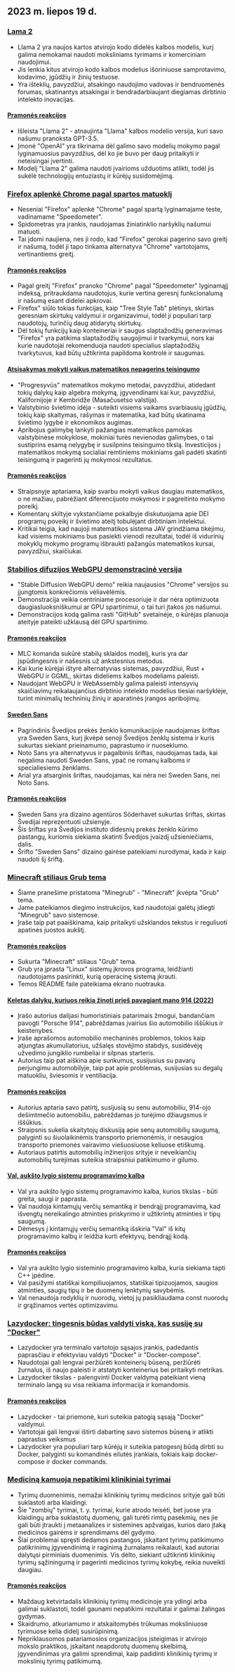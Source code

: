 

<CallToAction />

<Steps>

## 2023 m. liepos 19 d.

### [Lama 2](https://ai.meta.com/llama/)

- Llama 2 yra naujos kartos atvirojo kodo didelės kalbos modelis, kurį galima nemokamai naudoti moksliniams tyrimams ir komerciniam naudojimui.
- Jis lenkia kitus atvirojo kodo kalbos modelius išoriniuose samprotavimo, kodavimo, įgūdžių ir žinių testuose.
- Yra išteklių, pavyzdžiui, atsakingo naudojimo vadovas ir bendruomenės forumas, skatinantys atsakingai ir bendradarbiaujant diegiamas dirbtinio intelekto inovacijas.

#### [Pramonės reakcijos](http://news.ycombinator.com/item?id=36774627)

- Išleista "Llama 2" - atnaujinta "Llama" kalbos modelio versija, kuri savo našumu pranoksta GPT-3.5.
- Įmonė "OpenAI" yra tikrinama dėl galimo savo modelių mokymo pagal lyginamuosius pavyzdžius, dėl ko jie buvo per daug pritaikyti ir neteisingai įvertinti.
- Modelį "Llama 2" galima naudoti įvairioms užduotims atlikti, todėl jis sukėlė technologijų entuziastų ir kūrėjų susidomėjimą.

### [Firefox aplenkė Chrome pagal spartos matuoklį](https://treeherder.mozilla.org/perfherder/graphs?timerange=31536000&series=mozilla-central,3735773,1,13&series=mozilla-central,3412459,1,13)

- Neseniai "Firefox" aplenkė "Chrome" pagal spartą lyginamajame teste, vadinamame "Speedometer".
- Spidometras yra įrankis, naudojamas žiniatinklio naršyklių našumui matuoti.
- Tai įdomi naujiena, nes ji rodo, kad "Firefox" gerokai pagerino savo greitį ir našumą, todėl ji tapo tinkama alternatyva "Chrome" vartotojams, vertinantiems greitį.

#### [Pramonės reakcijos](http://news.ycombinator.com/item?id=36770883)

- Pagal greitį "Firefox" pranoko "Chrome" pagal "Speedometer" lyginamąjį indeksą, pritraukdama naudotojus, kurie vertina geresnį funkcionalumą ir našumą esant didelei apkrovai.
- Firefox" siūlo tokias funkcijas, kaip "Tree Style Tab" plėtinys, skirtas geresniam skirtukų valdymui ir organizavimui, todėl ji populiari tarp naudotojų, turinčių daug atidarytų skirtukų.
- Dėl tokių funkcijų kaip konteineriai ir saugus slaptažodžių generavimas "Firefox" yra patikima slaptažodžių saugojimui ir tvarkymui, nors kai kurie naudotojai rekomenduoja naudoti specialius slaptažodžių tvarkytuvus, kad būtų užtikrinta papildoma kontrolė ir saugumas.

#### [Atsisakymas mokyti vaikus matematikos nepagerins teisingumo](https://www.noahpinion.blog/p/refusing-to-teach-kids-math-will)

- "Progresyvūs" matematikos mokymo metodai, pavyzdžiui, atidedant tokių dalykų kaip algebra mokymą, įgyvendinami kai kur, pavyzdžiui, Kalifornijoje ir Kembridže (Masačusetso valstija).
- Valstybinio švietimo idėja - suteikti visiems vaikams svarbiausių įgūdžių, tokių kaip skaitymas, rašymas ir matematika, kad būtų skatinama švietimo lygybė ir ekonomikos augimas.
- Apribojus galimybę lankyti pažangias matematikos pamokas valstybinėse mokyklose, mokiniai turės nevienodas galimybes, o tai sustiprins esamą nelygybę ir susilpnins teisingumo tikslą. Investicijos į matematikos mokymą socialiai remtiniems mokiniams gali padėti skatinti teisingumą ir pagerinti jų mokymosi rezultatus.

#### [Pramonės reakcijos](http://news.ycombinator.com/item?id=36774940)

- Straipsnyje aptariama, kaip svarbu mokyti vaikus daugiau matematikos, o ne mažiau, pabrėžiant diferencijuoto mokymosi ir pagreitinto mokymo poreikį.
- Komentarų skiltyje vykstančiame pokalbyje diskutuojama apie DEI programų poveikį ir švietimo ateitį tobulėjant dirbtiniam intelektui.
- Kritikai teigia, kad naujoji matematikos sistema JAV grindžiama tikėjimu, kad visiems mokiniams bus pasiekti vienodi rezultatai, todėl iš vidurinių mokyklų mokymo programų išbraukti pažangūs matematikos kursai, pavyzdžiui, skaičiukai.

### [Stabilios difuzijos WebGPU demonstracinė versija](https://islamov.ai/stable-diffusion-webgpu/)

- "Stable Diffusion WebGPU demo" reikia naujausios "Chrome" versijos su įjungtomis konkrečiomis vėliavėlėmis.
- Demonstracija veikia centriniame procesoriuje ir dar nėra optimizuota daugiasluoksniškumui ar GPU spartinimui, o tai turi įtakos jos našumui.
- Demonstracijos kodą galima rasti "GitHub" svetainėje, o kūrėjas planuoja ateityje pateikti užklausą dėl GPU spartinimo.

#### [Pramonės reakcijos](http://news.ycombinator.com/item?id=36766523)

- MLC komanda sukūrė stabilų sklaidos modelį, kuris yra dar įspūdingesnis ir našesnis už ankstesnius metodus.
- Kai kurie kūrėjai ištyrė alternatyvias sistemas, pavyzdžiui, Rust + WebGPU ir GGML, skirtas dideliems kalbos modeliams paleisti.
- Naudojant WebGPU ir WebAssembly galima paleisti intensyvių skaičiavimų reikalaujančius dirbtinio intelekto modelius tiesiai naršyklėje, turint minimalių techninių žinių ir aparatinės įrangos apribojimų.

#### [Sweden Sans](https://identity.sweden.se/en/design-elements/typography)

- Pagrindinis Švedijos prekės ženklo komunikacijoje naudojamas šriftas yra Sweden Sans, kurį įkvėpė senoji Švedijos ženklų sistema ir kuris sukurtas siekiant prieinamumo, paprastumo ir nuoseklumo.
- Noto Sans yra alternatyvus ir pagalbinis šriftas, naudojamas tada, kai negalima naudoti Sweden Sans, ypač ne romanų kalboms ir specialiesiems ženklams.
- Arial yra atsarginis šriftas, naudojamas, kai nėra nei Sweden Sans, nei Noto Sans.

#### [Pramonės reakcijos](http://news.ycombinator.com/item?id=36775398)

- Sweden Sans yra dizaino agentūros Söderhavet sukurtas šriftas, skirtas Švedijai reprezentuoti užsienyje.
- Šis šriftas yra Švedijos instituto didesnių prekės ženklo kūrimo pastangų, kuriomis siekiama skatinti Švedijos įvaizdį užsieniečiams, dalis.
- Šrifto "Sweden Sans" dizaino gairėse pateikiami nurodymai, kada ir kaip naudoti šį šriftą.

### [Minecraft stiliaus Grub tema](https://github.com/Lxtharia/minegrub-theme)

- Šiame pranešime pristatoma "Minegrub" - "Minecraft" įkvėpta "Grub" tema.
- Jame pateikiamos diegimo instrukcijos, kad naudotojai galėtų įdiegti "Minegrub" savo sistemose.
- Įraše taip pat paaiškinama, kaip pritaikyti užsklandos tekstus ir reguliuoti apatinės juostos aukštį.

#### [Pramonės reakcijos](http://news.ycombinator.com/item?id=36771980)

- Sukurta "Minecraft" stiliaus "Grub" tema.
- Grub yra įprasta "Linux" sistemų įkrovos programa, leidžianti naudotojams pasirinkti, kurią operacinę sistemą įkrauti.
- Temos README faile pateikiama ekrano nuotrauka.

#### [Keletas dalykų, kuriuos reikia žinoti prieš pavagiant mano 914 (2022)](https://www.hagerty.com/media/advice/a-few-things-to-know-before-you-steal-my-914/)

- Įrašo autorius dalijasi humoristiniais patarimais žmogui, bandančiam pavogti "Porsche 914", pabrėždamas įvairius šio automobilio iššūkius ir keistenybes.
- Įraše aprašomos automobilio mechaninės problemos, tokios kaip atjungtas akumuliatorius, užšalęs stovėjimo stabdys, susidėvėję užvedimo jungiklio rumbeliai ir silpnas starteris.
- Autorius taip pat aiškina apie sunkumus, susijusius su pavarų perjungimu automobilyje, taip pat apie problemas, susijusias su degalų matuokliu, šviesomis ir ventiliacija.

#### [Pramonės reakcijos](http://news.ycombinator.com/item?id=36767092)

- Autorius aptaria savo patirtį, susijusią su senu automobiliu, 914-ojo dešimtmečio automobiliu, pabrėždamas jo turėjimo džiaugsmus ir iššūkius.
- Straipsnis sukelia skaitytojų diskusiją apie senų automobilių saugumą, palyginti su šiuolaikinėmis transporto priemonėmis, ir nesaugios transporto priemonės vairavimo viešuosiuose keliuose etiškumą.
- Autoriaus patirtis automobilių inžinerijos srityje ir neveikiančių automobilių turėjimas suteikia straipsniui patikimumo ir gilumo.

#### [Val, aukšto lygio sistemų programavimo kalba](https://www.val-lang.dev/)

- Val yra aukšto lygio sistemų programavimo kalba, kurios tikslas - būti greita, saugi ir paprasta.
- Val naudoja kintamųjų verčių semantiką ir bendrąjį programavimą, kad išvengtų nereikalingo atminties priskyrimo ir užtikrintų atminties ir tipų saugumą.
- Dėmesys į kintamųjų verčių semantiką išskiria "Val" iš kitų programavimo kalbų ir leidžia kurti efektyvų, bendrąjį kodą.

#### [Pramonės reakcijos](http://news.ycombinator.com/item?id=36778566)

- Val yra aukšto lygio sisteminio programavimo kalba, kuria siekiama tapti C++ įpėdine.
- Val pasižymi statiškai kompiliuojamos, statiškai tipizuojamos, saugios atminties, saugių tipų ir be duomenų lenktynių savybėmis.
- Val nenaudoja rodyklių ir nuorodų, vietoj jų pasikliaudama const nuorodų ir grąžinamos vertės optimizavimu.

### [Lazydocker: tingesnis būdas valdyti viską, kas susiję su "Docker"](https://github.com/jesseduffield/lazydocker)

- Lazydocker yra terminalo vartotojo sąsajos įrankis, padedantis paprasčiau ir efektyviau valdyti "Docker" ir "Docker-compose".
- Naudotojai gali lengvai peržiūrėti konteinerių būseną, peržiūrėti žurnalus, iš naujo paleisti ir atstatyti konteinerius bei pritaikyti metrikas.
- Lazydocker tikslas - palengvinti Docker valdymą pateikiant vieną terminalo langą su visa reikiama informacija ir komandomis.

#### [Pramonės reakcijos](http://news.ycombinator.com/item?id=36778905)

- Lazydocker - tai priemonė, kuri suteikia patogią sąsają "Docker" valdymui.
- Vartotojai gali lengvai ištirti dabartinę savo sistemos būseną ir atlikti paprastus veiksmus
- Lazydocker yra populiari tarp kūrėjų ir suteikia patogesnį būdą dirbti su Docker, palyginti su komandinės eilutės įrankiais, tokiais kaip docker-compose ir docker commands.

### [Mediciną kamuoja nepatikimi klinikiniai tyrimai](https://www.nature.com/articles/d41586-023-02299-w)

- Tyrimų duomenimis, nemažai klinikinių tyrimų medicinos srityje gali būti suklastoti arba klaidingi.
- Šie "zombių" tyrimai, t. y. tyrimai, kurie atrodo teisėti, bet juose yra klaidingų arba suklastotų duomenų, gali turėti rimtų pasekmių, nes jie gali būti įtraukti į metaanalizes ir sistemines apžvalgas, kurios daro įtaką medicinos gairėms ir sprendimams dėl gydymo.
- Šiai problemai spręsti dedamos pastangos, įskaitant tyrimų patikimumo patikrinimų įgyvendinimą ir raginimą žurnalams reikalauti, kad autoriai dalytųsi pirminiais duomenimis. Vis dėlto, siekiant užtikrinti klinikinių tyrimų sąžiningumą ir pagerinti medicinos tyrimų kokybę, reikia nuveikti daugiau.

#### [Pramonės reakcijos](http://news.ycombinator.com/item?id=36770624)

- Maždaug ketvirtadalis klinikinių tyrimų medicinoje yra ydingi arba galimai suklastoti, todėl gaunami nepatikimi rezultatai ir galimai žalingas gydymas.
- Skaidrumo, atkuriamumo ir atskaitomybės trūkumas moksliniuose tyrimuose kelia didelį susirūpinimą.
- Nepriklausomos patariamosios organizacijos įsteigimas ir atvirojo mokslo praktikos, įskaitant neapdorotų duomenų skelbimą, įgyvendinimas yra galimi sprendimai, kaip padidinti klinikinių tyrimų ir mokslinių tyrimų patikimumą.

</Steps>

